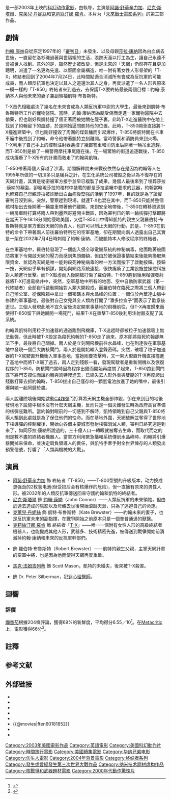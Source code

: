 {{Expand English|Terminator 3: Rise of the Machines}}
{{noteTA
|G1=Show
|G2=Movie
|1=zh-tw:終結; zh-hk:殲滅; <!--提及"Terminator"機械人時請避免過度轉換。-->
}}
{{Infobox Film
| name           = 终结者3
| original_name  = ''Terminator 3: Rise of the Machines''
| image          = Terminator 3 Rise of the Machines 2003.jpg
| caption        = 電影海報
| director       = {{link-en|強納森·莫斯托|Jonathan Mostow}}
| producer       = {{link-en|馬里奧·卡薩|Mario Kassar}}<br />{{link-en|哈爾·裡伯曼|Hal Lieberman}}<br />{{link-en|柯林·威爾遜|Colin Wilson (film producer)}}<br />[[安德魯·瓦伊納|安德魯·瓦伊納]]<br />{{link-en|Joel B. Michaels|Joel B. Michaels}}
| screenplay     = {{link-en|約翰·布蘭卡托與麥可·費里斯|John Brancato and Michael Ferris|約翰·布蘭卡托<br/>麥可·費里斯}}
| story          = 約翰·布蘭卡托<br />麥可·費里斯<br />{{link-en|特迪·薩拉費安|Tedi Sarafian}}
| based on       = 角色來自[[占士·金馬倫|占士·金馬倫]]和{{link-en|蓋爾·安妮·赫德|Gale Anne Hurd}}
| starring       = [[阿諾·舒華辛力加|阿諾·舒華辛力加]]<br />[[尼克·斯塔尔|尼克·斯塔尔]]<br />[[克莱儿·丹妮丝|克莱儿·丹妮丝]]<br />[[克莉絲汀娜·羅肯|克莉絲汀娜·羅肯]]
| music          = [[馬可·貝爾特拉米|馬可·貝爾特拉米]]
| cinematography = {{link-en|唐·伯吉斯|Don Burgess (cinematographer)}}
| editing        = Nicolas de Toth<br />{{link-en|尼爾·特拉維斯|Neil Travis}}
| studio         = {{link-en|Intermedia (company)|Intermedia (company)|Intermedia}}<br/>{{link-en|C2 Pictures|C2 Pictures}}
| distributor    = {{flagicon|USA}}[[华纳兄弟|华纳兄弟]]<br />{{link-en|Sony Pictures Motion Picture Group|Sony Pictures Motion Picture Group|Sony Pictures Releasing}}（國際）
| released       = {{flagicon|USA}} 2003年7月2日<br>{{flagicon|China}} 2003年8月29日 
| runtime        = 109分鐘
| country        = {{USA}}<br/>德國<br/>英國
| awards         = 
| language       = [[英語|英語]]
| budget         = 2億美元<ref name="BOM">{{cite web|url=https://www.boxofficemojo.com/title/tt0181852/|title=Terminator 3: Rise of the Machines|publisher=[[Box_Office_Mojo|Box Office Mojo]]|accessdate=2003-07-02|archive-date=2019-11-05|archive-url=https://web.archive.org/web/20191105042121/https://www.boxofficemojo.com/title/tt0181852/|dead-url=no}}</ref>
| gross          = 4.33億美元<ref name="BOM"/>
| preceded_by    = [[终结者2：审判日|终结者2：审判日]]
| followed_by    = [[魔鬼終結者：未來救贖|魔鬼終結者：未來救贖]]
| website        = 
| amg_id         = 272537
| imdb_id        = 0181852
| cn_name        = 终结者3
| tw_name        = 魔鬼終結者3
| hk_name        = 未来战士3：歼灭者TX
| sg_name        = 魔鬼终结者3{{notetag|新加坡改採台譯，並未延續前集港譯片名《未来-{}-战士续集》。}}
}}

{{作品名稱|name=''Terminator 3：Rise of the Machines''|hk=未来战士3：歼灭者TX|tw=魔鬼終結者3|cn=终结者3|equiv-sg=tw}}是一部2003年上映的[[科幻|科幻]][[动作電影|动作電影]]，由{{link-en|強納森·莫斯托|Jonathan Mostow}}執导，主演是[[阿諾·舒華辛力加|阿諾·舒華辛力加]]、[[尼克·斯塔爾|尼克·斯塔爾]]、[[克萊兒·丹妮絲|克萊兒·丹妮絲]]和[[克莉絲汀娜·羅肯|克莉絲汀娜·羅肯]]。本片为「[[未來戰士電影系列|未來戰士電影系列]]」的第三部作品。

== 劇情 ==
[[约翰·康纳|约翰·康纳]]自從原定1997年的「[[终结者2：审判日|審判日]]」未發生、以及母親[[莎拉·康納|莎拉·康納]]因為白血病去世後，一直留在洛杉磯過著與世隔絕的生活，浪跡天涯以打工為生，讓自己永遠不會被世人找到。意外的是，雖然歷史被改變，但是未來的「天網」仍然存在且更加聰明，派遣了一名更為先進、以堅固金屬構造、唯一附有著女性人形骨架的「T-X」終結者回到了2004年7月24日，此時間點適合消滅所有會成為反抗軍的可能成員，而人類反抗軍也決定以其人之道還治其人之身，再度派遣了一名人形與原來一模一樣的「T-850」終結者來到過去，去保護T-X要終結最後兩個目標：約翰·康納本人與他未來的妻子兼副領袖凱特·布魯斯特。

T-X首先相繼處決了幾名在未來會成為人類反抗軍中尉的大學生，最後來到凱特·布魯斯特所工作的寵物醫院。當時，約翰·康納因為腿受傷而走進一家寵物醫院中去偷藥，但也剛好與凱特撞了個正著而被她關在籠子裏，此時T-X走進醫院中在地上找到了約翰留下的血跡，於是開始逼問凱特他的位置。此時，T-850開車直接將T-X撞進建築中，但也剛好撞毀了周圍的煤氣桶而引起爆炸，T-850將凱特關在卡車車廂中後找到了約翰，命令他帶著凱特立刻離開。當時警察和消防員來到火場，T-X利用了自己手上的控制注射器遙控了幾部警車和消防車后開著一輛吊車追趕，而T-850則是搶了一輛警用摩托車尾隨在後。在一場驚險的街道追逐戰後，T-850成功癱瘓了T-X所有的計畫而救走了約翰與凱特。

T-850帶著兩個人穿越了沙漠，期間解釋說未來戰役依然存在是因為約翰等人在1995年所做的一切頂多只是緩兵之計，在生化系統公司被毀之後以為不復存在的天網計畫，其實是秘密被軍方接手並早已複製了成果。幾個人最後來到了埋葬莎拉·康納的墓園，卻發現莎拉的棺材中裝載的都是莎拉遺囑中要求的武器，約翰當時也解釋自己母親莎拉被診斷出白血病後堅強的活到了1997年，目的就是為了證實審判日沒到來。突然，警察趕到現場，就連T-X也混在其中，而T-850只能將整個棺材抬出去後開著一輛靈車帶著他們離開。來到安全地帶後，T-850在轉移資源到一輛房車時打算將兩人帶到墨西哥避開主戰區，因為審判日的第一輪核彈打擊即將在當天下午18:18分開始侵略美國，又從T-850口中得知凱特的親生父親羅伯特·布魯斯特就是軍方重啟天網的負責人，也許可以制止天網的行動。於是，T-850在凱特的命令下帶著兩人前往羅伯特所在的空軍基地，卻在期間向兩人透露出自己其實是一架在2032年7月4日時刺殺了約翰·康納、而被凱特本人修改程序的終結者。

在空軍基地中，羅伯特發現了一個能入侵全球電腦系統的神秘病毒，他面臨著被國防將軍下令開啟天網的壓力而感到焦頭爛額，但由於被保證事情結束後能夠換取無限資金、並認為天網是唯一能夠殺死神秘病毒的唯一方法而按下了啟動按鈕。按鈕一按，天網似乎早有預謀，開始與網路系統連接，很快癱瘓了工業設施並操控科技對人類進行反擊。而T-X趁虛而入後開槍打傷了羅伯特，T-850趕到後用榴彈發射器將T-X打進電梯井中，突然，空軍基地中所有的地面、空中自動防禦武器（第一代終結者）全部自行啟動開始對人類大開殺戒，而羅伯特在臨死之際將三個人帶到自己辦公室、從保險箱中拿出一個密碼本與水晶峰的位置：一個位於內華達山脈中修建的軍事基地，最後對自己女兒與全人類為打開了“潘多拉盒子”而表示了歉意後逝世。三個人發現此地不宜久留後決定開軍事基地的飛機前往，但T-X再度歸來而使得T-850留下與她展開一場死鬥，結果T-X在重擊T-850後利用注射器支配了其系統。

約翰與凱特利用粒子加速器的通道跑到飛機庫，T-X追趕時卻被粒子加速器吸上無法動彈，但此時被T-X設定為殺死約翰的T-850走了過來，原本即將殺死約翰卻無法下手，最後將自己關掉。兩人於是立刻開飛機前往水晶峰，也在到達後在軍事基地中發現一個巨大防核閘門，兩人於是開始輸入登錄密碼。突然，破壞了粒子加速器的T-X駕駛直升機衝入軍事基地，當她剛要攻擊時，又一架大型直升機直接撞進了基地中而將T-X碾了過去，兩人走到殘骸一看，發現駕駛者是重新開機以及恢復程序的T-850。防核閘門當時因為程序出錯而開始再度關了起來，T-850跑到閘門底下將門支撐住而讓約翰與凯特爬進去，已經失去人形外表與雙腿的T-X再度爬出殘骸打算去抓約翰時，T-850拔出自己僅存的一顆氫電池放進了她的嘴中，最後引爆與她一起同歸於盡。

兩人脫離險境後開始啟動[[C4炸彈|C4炸彈]]而打算將天網主機全部炸毀，卻在來到目的地後發現地下設施中根本沒有什麼天網主機，反而只是一個災難發生時為政府高官準備的核彈庇難所。當約翰對眼前的一切感到不解時，凱特領略到自己父親與T-850將兩人騙到此處就是為了保住他們的性命。而在基地外圍，天網破解並奪得了世界地下核導彈的控制權後，開始向各個主要城市發射核彈消滅人類，審判日終究還是到來了，如同莎拉·康納所說過的，三十億人口一轉眼就被奪去生命，而取代而之的則是數不盡的終結者機器人。當軍方利用緊急播報系統傳到水晶峰時，約翰將引爆器關掉來保命，並決定肩負領導人的責任，與凱特手牽手對全世界倖存的人類發出預警信號，打響了「人類與機械的大戰」。

== 演員 ==
* [[阿諾·舒華辛力加|阿諾·舒華辛力加]] 飾 終結者「T-850」——T-800型號的升級版本，动力换成更强劲的2枚氢电池(但受损后会有核爆炸的危险)，但一直擁有原來的男性人形。被2032年的人類反抗軍傳送回來守護約翰和凱特的終結者。
* [[尼克·斯塔爾|尼克·斯塔爾]] 飾 [[約翰·康納|約翰·康納]]（John Connor）——人類反抗軍的未來領袖，但由於過去造成的陰影以及母親去世後開始浪跡天涯，只為了逃避自己的命運。
* [[克萊兒·丹妮絲|克萊兒·丹妮絲]] 飾 凱特·布魯斯特（Kate Brewster）——約翰未來的妻子，也是反抗軍未來的副指揮，在戰爭開始之前原本只是一個普普通通的獸醫。
* [[克莉絲汀娜·羅肯|克莉絲汀娜·羅肯]] 飾 終結者「[[T-X|T-X]]」——唯一一個附有女性人形的高級終結者機器人，也能變成其他人形，武器多、技術精密先進，被傳送到戰爭開始前消滅掉約翰·康納和未來的反抗軍幹部們。
* {{link-en|大衛·安德魯斯|David Andrews (actor)}} 飾 羅伯特·布魯斯特（Robert Brewster）——凱特的親生父親，主掌天網計畫的空軍中將，也是因為他而使得天網再度重啟。
* [[馬克·法姆吉列蒂|馬克·法姆吉列蒂]] 飾 Scott Mason，凱特的未婚夫，後來被T-X殺害。
* {{link-en|厄爾·波恩|Earl Boen}} 飾 Dr. Peter Silberman，[[犯罪心理學|犯罪心理醫師]]。

== 迴響 ==
=== 評價 ===
[[爛番茄|爛番茄]]根據204條評論，獲得69%的新鮮度，平均得分6.55／10<ref>{{cite web|url=https://www.rottentomatoes.com/m/terminator_3_rise_of_the_machines|title=Terminator 3: Rise of the Machines|website=[[Rotten_Tomatoes|Rotten Tomatoes]]|accessdate=2003-07-02|archive-date=2004-07-23|archive-url=https://web.archive.org/web/20040723043108/http://www.rottentomatoes.com/m/terminator_3_rise_of_the_machines/|dead-url=no}}</ref>。在[[Metacritic|Metacritic]]上，電影獲得66分<ref>{{cite web|url=https://www.metacritic.com/movie/terminator-3-rise-of-the-machines|title=Terminator 3: Rise of the Machines|website=[[Metacritic|Metacritic]]|accessdate=2003-07-02|archive-date=2010-08-26|archive-url=https://web.archive.org/web/20100826053156/http://www.metacritic.com/movie/terminator-3-rise-of-the-machines|dead-url=no}}</ref>。
== 註釋 ==
{{notefoot}}

== 参考文献 ==
{{Reflist|30em}}

== 外部链接 ==
{{Wikiquote}}
* {{imdb title|0181852}}
* {{Amg movie|272537}}
* {{rotten-tomatoes|terminator_3_rise_of_the_machines}}
* {{Mojo title|terminator3}}
* {{metacritic film|terminator-3-rise-of-the-machines}}
* {{@movies|ften60181852}}
* {{douban}}
* {{Mtime|13039}}

{{魔鬼終結者}}
{{DEFAULTSORT:Terminator 3: Rise of the Machines}}
[[Category:2003年美國電影作品|Category:2003年美國電影作品]]
[[Category:英語電影|Category:英語電影]]
[[Category:美國科幻動作片|Category:美國科幻動作片]]
[[Category:時間旅行電影|Category:時間旅行電影]]
[[Category:美國續集電影|Category:美國續集電影]]
[[Category:华纳兄弟电影|Category:华纳兄弟电影]]
[[Category:仿生人電影|Category:仿生人電影]]
[[Category:2004年背景電影|Category:2004年背景電影]]
[[Category:终结者系列|Category:终结者系列]]
[[Category:發生或曾經發生第三次世界大戰作品|Category:發生或曾經發生第三次世界大戰作品]]
[[Category:纳米技术题材虚构作品|Category:纳米技术题材虚构作品]]
[[Category:核戰爭和武器題材電影|Category:核戰爭和武器題材電影]]
[[Category:2000年代動作驚悚片|Category:2000年代動作驚悚片]]